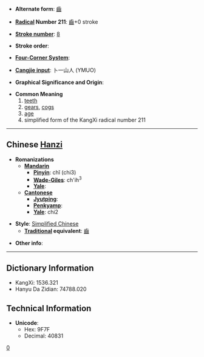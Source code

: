 * '''Alternate form''': [[齒]]

* '''[[Wiktionary:Chinese radical index| Radical]] Number 211''': [[Wiktionary:Chinese radical index 齒|齒]]+0 stroke

* '''[[Wiktionary:Chinese total strokes index|Stroke number]]''': [[Wiktionary:Chinese total strokes index 8|8]]

* '''Stroke order''': 

* '''[[Wiktionary:Chinese four corner index|Four-Corner System]]''': 

* '''[[Wiktionary:Chinese Cangjie index|Cangjie input]]''': 卜一山人 (YMUO)

* '''Graphical Significance and Origin''': 

* '''Common Meaning'''
*#[[teeth]]
*# [[gear]]s, [[cogs]]
*# [[age]]
*# simplified form of the KangXi radical number 211

----

== Chinese [[Hanzi]] ==

* '''Romanizations'''
** '''[[Mandarin]]'''
*** '''[[Pinyin]]''': chǐ (chi3)
*** '''[[Wade-Giles]]''': ch'ih<sup>3</sup>
*** '''[[Yale]]''': 
** '''[[Cantonese]]'''
*** '''[[Jyutping]]''':
*** '''[[Penkyamp]]''': 
*** '''[[Yale]]''': chi2

* '''Style''': [[Simplified Chinese]] 
** '''[[Traditional Chinese|Traditional]] equivalent''': [[齒]]

* '''Other info''': 

----

== Dictionary Information ==

* KangXi: 1536.321
* Hanyu Da Zidian: 74788.020

== Technical Information ==

* '''Unicode''':
** Hex: 9F7F
** Decimal: 40831
[[Category:⻮|0]]